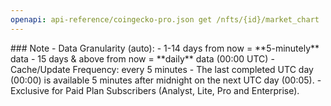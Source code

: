 ```yaml
---
openapi: api-reference/coingecko-pro.json get /nfts/{id}/market_chart
---
```


<Note>
### Note
- Data Granularity (auto):
  - 1-14 days from now = **5-minutely** data
  - 15 days & above from now = **daily** data (00:00 UTC)
- Cache/Update Frequency: every 5 minutes
- The last completed UTC day (00:00) is available 5 minutes after midnight on the next UTC day (00:05).
- Exclusive for Paid Plan Subscribers (Analyst, Lite, Pro and Enterprise).
</Note>